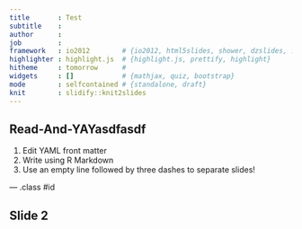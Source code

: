 ```yaml
---
title       : Test
subtitle    : 
author      : 
job         : 
framework   : io2012        # {io2012, html5slides, shower, dzslides, ...}
highlighter : highlight.js  # {highlight.js, prettify, highlight}
hitheme     : tomorrow      # 
widgets     : []            # {mathjax, quiz, bootstrap}
mode        : selfcontained # {standalone, draft}
knit        : slidify::knit2slides
---
```


## Read-And-YAYasdfasdf

1. Edit YAML front matter
2. Write using R Markdown
3. Use an empty line followed by three dashes to separate slides!

--- .class #id 

## Slide 2




